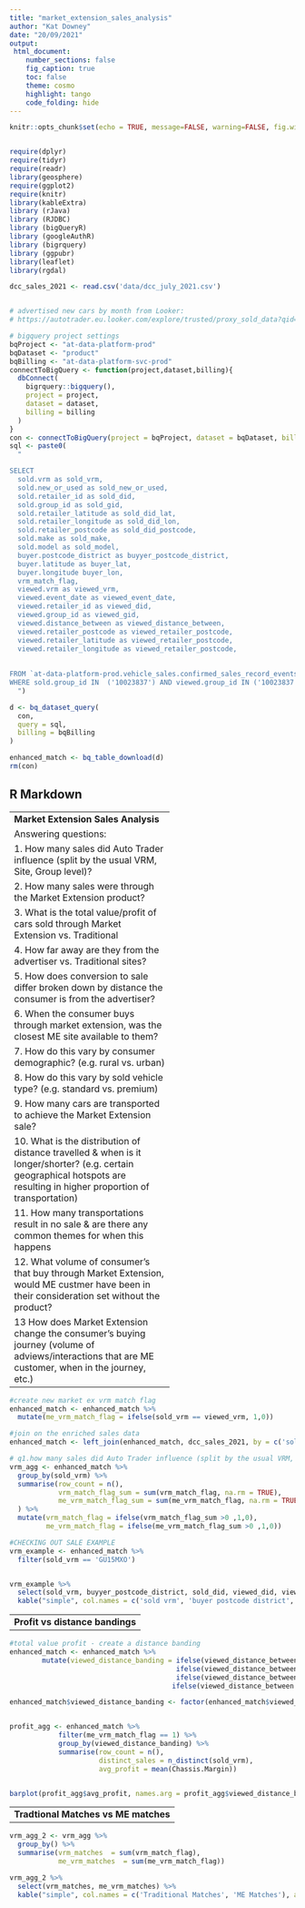 ```yaml
---
title: "market_extension_sales_analysis"
author: "Kat Downey"
date: "20/09/2021"
output:
 html_document:
    number_sections: false
    fig_caption: true
    toc: false
    theme: cosmo
    highlight: tango
    code_folding: hide
---
```


```r
knitr::opts_chunk$set(echo = TRUE, message=FALSE, warning=FALSE, fig.width = 10)


require(dplyr)
require(tidyr)
require(readr)
library(geosphere)
require(ggplot2)
require(knitr)
library(kableExtra)
library (rJava)
library (RJDBC)
library (bigQueryR)
library (googleAuthR)
library (bigrquery)
library (ggpubr)
library(leaflet)
library(rgdal)

dcc_sales_2021 <- read.csv('data/dcc_july_2021.csv')


# advertised new cars by month from Looker:
# https://autotrader.eu.looker.com/explore/trusted/proxy_sold_data?qid=0O7XrY7RcOPAEeoKz6n31N&toggle=fil

# bigquery project settings
bqProject <- "at-data-platform-prod"
bqDataset <- "product"
bqBilling <- "at-data-platform-svc-prod"
connectToBigQuery <- function(project,dataset,billing){
  dbConnect(
    bigrquery::bigquery(),
    project = project,
    dataset = dataset,
    billing = billing
  )
}
con <- connectToBigQuery(project = bqProject, dataset = bqDataset, billing = bqBilling)
sql <- paste0(
  "

SELECT 
  sold.vrm as sold_vrm,
  sold.new_or_used as sold_new_or_used,
  sold.retailer_id as sold_did,
  sold.group_id as sold_gid,
  sold.retailer_latitude as sold_did_lat,
  sold.retailer_longitude as sold_did_lon,
  sold.retailer_postcode as sold_did_postcode,
  sold.make as sold_make,
  sold.model as sold_model,
  buyer.postcode_district as buyyer_postcode_district,
  buyer.latitude as buyer_lat,
  buyer.longitude buyer_lon,
  vrm_match_flag,
  viewed.vrm as viewed_vrm,
  viewed.event_date as viewed_event_date,
  viewed.retailer_id as viewed_did,
  viewed.group_id as viewed_gid,
  viewed.distance_between as viewed_distance_between,
  viewed.retailer_postcode as viewed_retailer_postcode,
  viewed.retailer_latitude as viewed_retailer_postcode,
  viewed.retailer_longitude as viewed_retailer_postcode,
 
  
FROM `at-data-platform-prod.vehicle_sales.confirmed_sales_record_events` 
WHERE sold.group_id IN	('10023837') AND viewed.group_id IN ('10023837')
  ")

d <- bq_dataset_query(
  con,
  query = sql, 
  billing = bqBilling
)

enhanced_match <- bq_table_download(d)
rm(con)

```

## R Markdown

---------------------------------------
**Market Extension Sales Analysis**

Answering questions:

1. How many sales did Auto Trader influence (split by the usual VRM, Site, Group level)?

2. How many sales were through the Market Extension product?

3. What is the total value/profit of cars sold through Market Extension vs. Traditional

4. How far away are they from the advertiser vs. Traditional sites?

5. How does conversion to sale differ broken down by distance the consumer is from the advertiser?

6. When the consumer buys through market extension, was the closest ME site available to them?

7. How do this vary by consumer demographic? (e.g. rural vs. urban)

8. How do this vary by sold vehicle type? (e.g. standard vs. premium)

9. How many cars are transported to achieve the Market Extension sale?

10. What is the distribution of distance travelled & when is it longer/shorter? (e.g. certain geographical hotspots      are resulting in higher proportion of transportation)

11. How many transportations result in no sale & are there any common themes for when this happens 

12. What volume of consumer's that buy through Market Extension, would ME custmer have been in their consideration       set without the product?

13 How does Market Extension change the consumer's buying journey (volume of adviews/interactions that are ME            customer, when in the journey, etc.)
--------------------------------------------------


```r

#create new market ex vrm match flag
enhanced_match <- enhanced_match %>%
  mutate(me_vrm_match_flag = ifelse(sold_vrm == viewed_vrm, 1,0))

#join on the enriched sales data
enhanced_match <- left_join(enhanced_match, dcc_sales_2021, by = c('sold_vrm' = 'VRM'), copy = TRUE)

# q1.how many sales did Auto Trader influence (split by the usual VRM, Site, Group level)
vrm_agg <- enhanced_match %>%
  group_by(sold_vrm) %>%
  summarise(row_count = n(), 
            vrm_match_flag_sum = sum(vrm_match_flag, na.rm = TRUE),
            me_vrm_match_flag_sum = sum(me_vrm_match_flag, na.rm = TRUE)
  ) %>%
  mutate(vrm_match_flag = ifelse(vrm_match_flag_sum >0 ,1,0),
         me_vrm_match_flag = ifelse(me_vrm_match_flag_sum >0 ,1,0))  

#CHECKING OUT SALE EXAMPLE
vrm_example <- enhanced_match %>%
  filter(sold_vrm == 'GU15MXO')


vrm_example %>%
  select(sold_vrm, buyyer_postcode_district, sold_did, viewed_did, viewed_event_date, me_vrm_match_flag) %>%
  kable("simple", col.names = c('sold vrm', 'buyer postcode district', 'sold did', 'viewed did','viewed date', 'me vrm match   flag'), align = "lccccc", format.args = list(big.mark = ",", scientific = FALSE))


```

------------------------
**Profit vs distance bandings**
------------------------

```r



#total value profit - create a distance banding
enhanced_match <- enhanced_match %>%
        mutate(viewed_distance_banding = ifelse(viewed_distance_between <10, "less than 10 miles",
                                         ifelse(viewed_distance_between <20, "less than 20 miles",
                                         ifelse(viewed_distance_between <50, "less than 50 miles",
                                        ifelse(viewed_distance_between <100, "less than 100 miles", "100 or more miles")))))

enhanced_match$viewed_distance_banding <- factor(enhanced_match$viewed_distance_banding, levels = c("less than 10 miles", "less than 20 miles", "less than 50 miles", "less than 100 miles", "100 or more miles"), ordered = TRUE)


profit_agg <- enhanced_match %>%
            filter(me_vrm_match_flag == 1) %>%
            group_by(viewed_distance_banding) %>%
            summarise(row_count = n(),
                      distinct_sales = n_distinct(sold_vrm),
                      avg_profit = mean(Chassis.Margin))


barplot(profit_agg$avg_profit, names.arg = profit_agg$viewed_distance_banding, col = 'steelblue', main = "Avg profit by distance", xlab = "Distance Banding", ylab = 'Mean Profit' )


```
------------------------
**Tradtional Matches vs ME matches**
------------------------
```r

vrm_agg_2 <- vrm_agg %>%
  group_by() %>%
  summarise(vrm_matches  = sum(vrm_match_flag),
            me_vrm_matches  = sum(me_vrm_match_flag))

vrm_agg_2 %>%
  select(vrm_matches, me_vrm_matches) %>%
  kable("simple", col.names = c('Traditional Matches', 'ME Matches'), align = "lc", format.args = list(big.mark = ",", scientific = FALSE))

```

